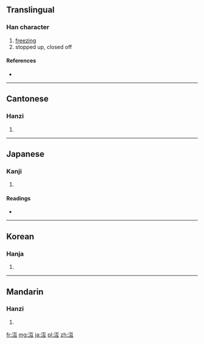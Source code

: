 {{also|冱}}
==Translingual==

===Han character===
{{Han char|rn=85|rad=水|as=04|sn=7|four=3111<sub>7</sub>|canj=水一女一 (EMVM), X水一女一 (XEMVM)}}

# [[freezing]]
# stopped up, closed off

====References====
* {{Han ref|kx=0610.110|dkj=17194|dj=1003.050|hdz=31562.030|uh=6C8D|ud=27789|bh=A85B|bd=43099}}

----

==Cantonese==

===Hanzi===
{{yue-hanzi|jyut=|y=wu6}}

# {{defn|lang=yue|sort=水04}}

----

==Japanese==

===Kanji===
{{ja-kanji|grade=|rs=水04}}

# {{defn|lang=ja|sort=水04}}

====Readings====
* {{ja-readings|on=[[ご]] (go)|kun=[[かれる]] (kareru)}}

----

==Korean==

===Hanja===
{{ko-hanja|hangeul=호|eumhun=|rv=ho|mr=ho|y=ho}}

# {{defn|lang=ko|sort=水04}}

----

==Mandarin==

===Hanzi===
{{cmn-hanzi|pin=[[hù]] ([[hu4]]), [[qī]] ([[qi1]]), [[qiè]] ([[qie4]])|wg=hu<sup>4</sup>, ch'i<sup>1</sup>, ch'ieh<sup>4</sup>}}

# {{defn|lang=cmn|sort=水04}}

[[fr:沍]]
[[mg:沍]]
[[ja:沍]]
[[pl:沍]]
[[zh:沍]]